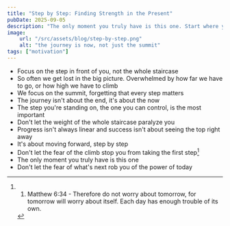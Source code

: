 ```yaml
---
title: "Step by Step: Finding Strength in the Present"
pubDate: 2025-09-05
description: "The only moment you truly have is this one. Start where you are, move forward, step by step"
image:
    url: "/src/assets/blog/step-by-step.png"
    alt: "the journey is now, not just the summit"
tags: ["motivation"]
---
```


<BlogLayout
    title={frontmatter.title}
    description={frontmatter.description}
    image={frontmatter.image.url}
    alt={frontmatter.image.alt}
    date={(frontmatter.pubDate).toString().slice(0,10)}
    tags={frontmatter.tags}>

<span>

- Focus on the step in front of you, not the whole staircase
- So often we get lost in the big picture. Overwhelmed by how far we have to go, or how high we have to climb
- We focus on the summit, forgetting that every step matters
- The journey isn't about the end, it's about the now
- The step you're standing on, the one you can control, is the most important
- Don't let the weight of the whole staircase paralyze you
- Progress isn't always linear and success isn't about seeing the top right away
- It's about moving forward, step by step
- Don't let the fear of the climb stop you from taking the first step[^1]
- The only moment you truly have is this one
- Don't let the fear of what's next rob you of the power of today

[^1]:1. Matthew 6:34 - Therefore do not worry about tomorrow, for tomorrow will worry about itself. Each day has enough trouble of its own.

</span>
</BlogLayout>
